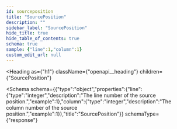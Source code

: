 ```yaml
---
id: sourceposition
title: "SourcePosition"
description: ""
sidebar_label: "SourcePosition"
hide_title: true
hide_table_of_contents: true
schema: true
sample: {"line":1,"column":1}
custom_edit_url: null
---
```



<Heading
  as={"h1"}
  className={"openapi__heading"}
  children={"SourcePosition"}
>
</Heading>





<Schema
  schema={{"type":"object","properties":{"line":{"type":"integer","description":"The line number of the source position.","example":1},"column":{"type":"integer","description":"The column number of the source position.","example":1}},"title":"SourcePosition"}}
  schemaType={"response"}
>
  
</Schema>
            